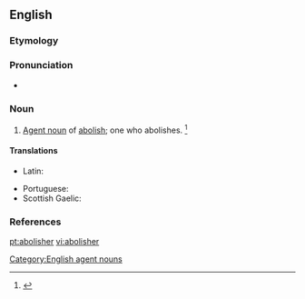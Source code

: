 ==English==

===Etymology===
{{suffix|abolish|er|lang=en}}

===Pronunciation===
* {{a|US}} {{IPA|/əˈbɑl.ɪʃ.ɚ/|/əˈbɑl.əʃ.ɚ/|lang=en}}

===Noun===
{{en-noun}}

# [[agent noun|Agent noun]] of [[abolish]]; one who abolishes. {{defdate|First attested from the mid 17<sup>th</sup> century.}}<ref name=SOED>{{R:SOED5|page=6}}</ref>

====Translations====
{{trans-top|one who abolishes}}
* Latin: {{t|la|abolitor|m}}
{{trans-mid}}
* Portuguese: {{t|pt|abolidor|m}}
* Scottish Gaelic: {{t|gd|mì-laghachair}}
{{trans-bottom}}

===References===
<references/>

[[Category:English agent nouns]]

[[pt:abolisher]]
[[vi:abolisher]]